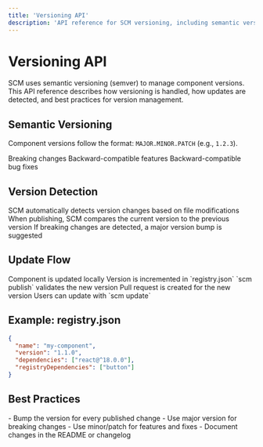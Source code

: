```yaml
---
title: 'Versioning API'
description: 'API reference for SCM versioning, including semantic versioning, detection, and update flows.'
---
```


# Versioning API

SCM uses semantic versioning (semver) to manage component versions. This API reference describes how versioning is handled, how updates are detected, and best practices for version management.

## Semantic Versioning

Component versions follow the format: `MAJOR.MINOR.PATCH` (e.g., `1.2.3`).

<CardGroup cols={3}>
  <Card title="MAJOR">
    Breaking changes
  </Card>
  <Card title="MINOR">
    Backward-compatible features
  </Card>
  <Card title="PATCH">
    Backward-compatible bug fixes
  </Card>
</CardGroup>

## Version Detection

<CardGroup cols={2}>
  <Card title="Automatic Detection">
    SCM automatically detects version changes based on file modifications
  </Card>
  <Card title="Version Comparison">
    When publishing, SCM compares the current version to the previous version
  </Card>
  <Card title="Breaking Changes">
    If breaking changes are detected, a major version bump is suggested
  </Card>
</CardGroup>

## Update Flow

<Steps>
  <Step title="Component Updated">
    Component is updated locally
  </Step>
  <Step title="Version Incremented">
    Version is incremented in `registry.json`
  </Step>
  <Step title="Publish">
    `scm publish` validates the new version
  </Step>
  <Step title="Pull Request">
    Pull request is created for the new version
  </Step>
  <Step title="Update">
    Users can update with `scm update`
  </Step>
</Steps>

## Example: registry.json

```json
{
  "name": "my-component",
  "version": "1.1.0",
  "dependencies": ["react@^18.0.0"],
  "registryDependencies": ["button"]
}
```

## Best Practices

<CardGroup cols={2}>
  <Card title="Version Management">
    - Bump the version for every published change
    - Use major version for breaking changes
    - Use minor/patch for features and fixes
    - Document changes in the README or changelog
  </Card>
</CardGroup> 